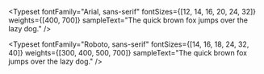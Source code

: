 
<Meta title="App/Typography" />

<Typeset
  fontFamily="Arial, sans-serif"
  fontSizes={[12, 14, 16, 20, 24, 32]}
  weights={[400, 700]}
  sampleText="The quick brown fox jumps over the lazy dog."
/>

<Typeset
  fontFamily="Roboto, sans-serif"
  fontSizes={[14, 16, 18, 24, 32, 40]}
  weights={[300, 400, 500, 700]}
  sampleText="The quick brown fox jumps over the lazy dog."
/>
